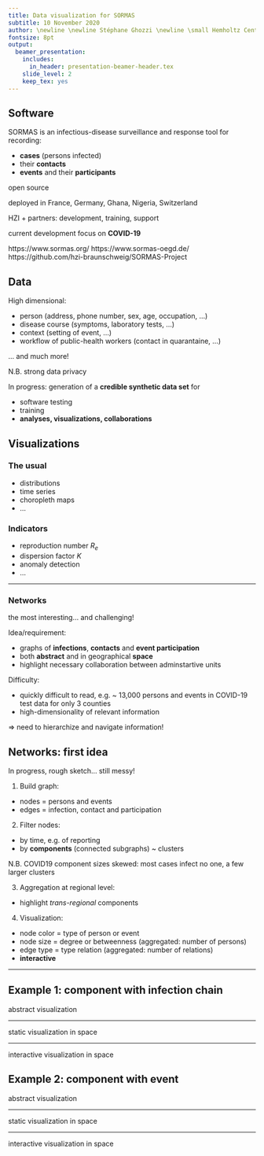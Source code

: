 ```yaml
---
title: Data visualization for SORMAS
subtitle: 10 November 2020
author: \newline \newline Stéphane Ghozzi \newline \small Hemholtz Centre for Infection Research (HZI) \newline stephane.ghozzi@helmholtz-hzi.de \normalsize
fontsize: 8pt
output:
  beamer_presentation: 
    includes:
      in_header: presentation-beamer-header.tex
    slide_level: 2
    keep_tex: yes
---
```


## Software

SORMAS is an infectious-disease surveillance and response tool for recording:

- **cases** (persons infected)
- their **contacts**
- **events** and their **participants**

\vspace{0.75cm}

open source

deployed in France, Germany, Ghana, Nigeria, Switzerland

HZI + partners: development, training, support

current development focus on **COVID-19**

\vspace{0.75cm}

https://www.sormas.org/ \newline
https://www.sormas-oegd.de/ \newline
https://github.com/hzi-braunschweig/SORMAS-Project

## Data

High dimensional:

- person (address, phone number, sex, age, occupation, ...)
- disease course (symptoms, laboratory tests, ...)
- context (setting of event, ...)
- workflow of public-health workers (contact in quarantaine, ...)

... and much more!

N.B. strong data privacy

\vspace{0.75cm}

In progress: generation of a **credible synthetic data set** for

- software testing
- training
- **analyses, visualizations, collaborations**

## Visualizations

### The usual

\vspace{0.5cm}

- distributions
- time series
- choropleth maps
- ...

\vspace{1cm}

### Indicators

\vspace{0.5cm}

- reproduction number $R_e$
- dispersion factor $K$
- anomaly detection
- ...

---

### Networks

\vspace{0.5cm}

the most interesting... and challenging!

\vspace{0.5cm}

Idea/requirement: 

- graphs of **infections**, **contacts** and **event participation**
- both **abstract** and in geographical **space**
- highlight necessary collaboration between adminstartive units

\vspace{0.5cm}

Difficulty:

- quickly difficult to read, e.g. ~ 13,000 persons and events in COVID-19 test data for only 3 counties
- high-dimensionality of relevant information

\vspace{0.5cm}

$\Longrightarrow$ need to hierarchize and navigate information!

## Networks: first idea

\small

In progress, rough sketch... still messy!

\vspace{0.25cm}

1. Build graph:
- nodes = persons and events
- edges = infection, contact and participation

\vspace{0.25cm}

2. Filter nodes:
- by time, e.g. of reporting
- by **components** (connected subgraphs) ~ clusters

\normalsize

\tiny
N.B. COVID19 component sizes skewed: most cases infect no one, a few larger clusters
\normalsize

\vspace{0.25cm}

\small

3. Aggregation at regional level:
- highlight *trans-regional* components

\vspace{0.25cm}

4. Visualization:
- node color = type of person or event
- node size = degree or betweenness (aggregated: number of persons)
- edge type = type relation (aggregated: number of relations)
- **interactive**

\normalsize

---

## Example 1: component with infection chain

abstract visualization

\begin{center}
\includegraphics[width=0.8\textwidth]{../img/components/14/abstract_graph.pdf}
\end{center}

---

static visualization in space

\begin{center}
\includegraphics[width=0.8\textwidth]{../img/components/14/geo_graph_map.pdf}
\end{center}

---

interactive visualization in space

\begin{center}
\includegraphics[width=0.8\textwidth]{../img/components/14/subnetwork_component.png}
\end{center}

## Example 2: component with event

abstract visualization

\begin{center}
\includegraphics[width=0.8\textwidth]{../img/components/55/abstract_graph.pdf}
\end{center}

---

static visualization in space

\begin{center}
\includegraphics[width=0.8\textwidth]{../img/components/55/geo_graph_map.pdf}
\end{center}

---

interactive visualization in space

\begin{center}
\includegraphics[width=0.8\textwidth]{../img/components/55/subnetwork_component.png}
\end{center}
